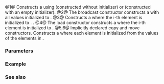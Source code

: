 {{cpp/experimental/simd_mask/title|simd_mask}}
{{cpp/experimental/simd/simd_mask/navbar}}
{{dcl begin}}
{{dcl|num=1|since=parallelism_ts_2|1=
simd_mask() noexcept = default;
}}
{{dcl|num=2|since=parallelism_ts_2|1=
explicit simd_mask( bool value ) noexcept;
}}
{{dcl|num=3|since=parallelism_ts_2|1=
template&lt; class U &gt;
simd_mask( const simd_mask&lt;U, simd_abi::fixed_size&lt;size()&gt;&gt;&amp; other ) noexcept;
}}
{{dcl|num=4|since=parallelism_ts_2|1=
template&lt; class U, class Flags &gt;
simd_mask( const bool* mem, Flags flags );
}}
{{dcl|num=5|since=parallelism_ts_2|notes={{mark implicit}}|1=
simd_mask( const simd_mask&amp; other ) noexcept = default;
}}
{{dcl|num=6|since=parallelism_ts_2|notes={{mark implicit}}|1=
simd_mask( simd_mask&amp;&amp; other ) noexcept = default;
}}
{{dcl end}}

@1@ Constructs a {{tt|simd_mask}} using {{lt|cpp/language/default initialization}} (constructed without initializer) or {{lt|cpp/language/value initialization}} (constructed with an empty initializer).
@2@ The broadcast constructor constructs a {{tt|simd_mask}} with all values initialized to {{c|value}}.
@3@ Constructs a {{tt|simd_mask}} where the i-th element is initialized to {{c|other[i]}} {{simd_for_all_i}}. {{cpp/enable_if|{{tt|Abi}} is {{c/core|simd_abi::fixed_size&lt;size()&gt;}}}}.
@4@ The load constructor constructs a {{tt|simd_mask}} where the i-th element is initialized to {{c|mem[i]}} {{simd_for_all_i}}.
@5,6@ Implicitly declared copy and move constructors. Constructs a {{tt|simd_mask}} where each element is initialized from the values of the elements in {{c|other}}.

===Parameters===
{{par begin}}
{{par|value|the value used for initialization of all {{tt|simd_mask}} elements}}
{{par|other|another {{tt|simd_mask}} to copy from}}
{{par|mem|a pointer into an array where {{range|mem|mem + size()}} is a valid range}}
{{par|flags|if of type {{ltt|cpp/experimental/simd/vector_aligned|vector_aligned_tag}}, the load constructor may assume {{tt|mem}} to point to storage aligned by {{ltt|cpp/experimental/simd/memory_alignment|memory_alignment_v&lt;simd_mask&gt;}}}}
{{par hreq}}
{{par req|{{tt|is_simd_flag_type_v&lt;Flags&gt;}} must be {{c/core|true}}.}}
{{par end}}

===Example===
{{example
|code=
#include &lt;algorithm&gt;
#include &lt;cstddef&gt;
#include &lt;experimental/simd&gt;
#include &lt;iostream&gt;
namespace stdx = std::experimental;

int main()
{
    [[maybe_unused]]
    stdx::native_simd_mask&lt;int&gt; a;       // uninitialized
    stdx::native_simd_mask&lt;int&gt; b(true); // all elements initialized with true
    stdx::native_simd_mask&lt;int&gt; c{};     // all elements initialized with false

    alignas(stdx::memory_alignment_v&lt;stdx::native_simd_mask&lt;int&gt;&gt;)
        std::array&lt;bool, stdx::native_simd_mask&lt;int&gt;::size() * 2&gt; mem = {};
    std::ranges::generate(mem, [i{0}] mutable -&gt; bool { return i++ &amp; 1; });

    stdx::native_simd_mask&lt;int&gt; d(&amp;mem[0], stdx::vector_aligned);  // {0, 1, 0, 1, ...}
    stdx::native_simd_mask&lt;int&gt; e(&amp;mem[1], stdx::element_aligned); // {1, 0, 1, 0, ...}

    const auto xored = b ^ c ^ d ^ e;

    for (std::size_t i{}; i != xored.size(); ++i)
        std::cout &lt;&lt; xored[i] &lt;&lt; ' ';
    std::cout &lt;&lt; '\n';
}
|p=true
|output=0 0 0 0 0 0 0 0
}}

===See also===
{{dsc begin}}
{{dsc inc|cpp/experimental/simd/element aligned}}
{{dsc inc|cpp/experimental/simd/vector_aligned}}
{{dsc inc|cpp/experimental/simd/overaligned}}
{{dsc inc|cpp/experimental/simd/dsc memory_alignment}}
{{dsc inc|cpp/experimental/simd/simd_mask/dsc copy_from}}
{{dsc end}}